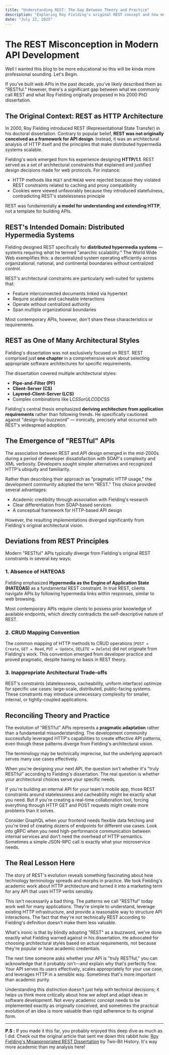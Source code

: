 ```yaml
---
title: "Understanding REST: The Gap Between Theory and Practice"
description: "Exploring Roy Fielding's original REST concept and how modern APIs diverged from its principles"
date: "July 22, 2025"
---
```


# The REST Misconception in Modern API Development

Well I wanted this blog to be more educational so this will be kinda more professional sounding. Let's Begin.


If you've built web APIs in the past decade, you've likely described them as "RESTful." However, there's a significant gap between what we commonly call REST and what Roy Fielding originally proposed in his 2000 PhD dissertation.

## The Original Context: REST as HTTP Architecture

In 2000, Roy Fielding introduced REST (Representational State Transfer) in his doctoral dissertation. Contrary to popular belief, **REST was not originally conceived as a framework for API design**. Instead, it was an architectural analysis of HTTP itself and the principles that make distributed hypermedia systems scalable.

Fielding's work emerged from his experience designing **HTTP/1.1**. REST served as a set of architectural constraints that explained and justified design decisions made for web protocols. For instance:

- HTTP methods like `MGET` and `MHEAD` were rejected because they violated REST constraints related to caching and proxy compatibility
- Cookies were viewed unfavorably because they introduced statefulness, contradicting REST's statelessness principle

REST was fundamentally **a model for understanding and extending HTTP**, not a template for building APIs.

## REST's Intended Domain: Distributed Hypermedia Systems

Fielding designed REST specifically for **distributed hypermedia systems** — systems requiring what he termed "anarchic scalability." The World Wide Web exemplifies this: a decentralized system operating efficiently across organizational, national, and continental boundaries without centralized control.

REST's architectural constraints are particularly well-suited for systems that:
- Feature interconnected documents linked via hypertext
- Require scalable and cacheable interactions
- Operate without centralized authority
- Span multiple organizational boundaries

Most contemporary APIs, however, don't share these characteristics or requirements.

## REST as One of Many Architectural Styles

Fielding's dissertation was not exclusively focused on REST. REST comprised just **one chapter** in a comprehensive work about selecting appropriate software architectures for specific requirements.

The dissertation covered multiple architectural styles:
- **Pipe-and-Filter (PF)**
- **Client-Server (CS)**
- **Layered-Client-Server (LCS)**
- Complex combinations like LC$SS or ULCODC$SS

Fielding's central thesis emphasized **deriving architecture from application requirements** rather than following trends. He specifically cautioned against "design-by-buzzword" — ironically, precisely what occurred with REST's widespread adoption.

## The Emergence of "RESTful" APIs

The association between REST and API design emerged in the mid-2000s during a period of developer dissatisfaction with SOAP's complexity and XML verbosity. Developers sought simpler alternatives and recognized HTTP's ubiquity and familiarity.

Rather than describing their approach as "pragmatic HTTP usage," the development community adopted the term "REST." This choice provided several advantages:
- Academic credibility through association with Fielding's research
- Clear differentiation from SOAP-based services
- A conceptual framework for HTTP-based API design

However, the resulting implementations diverged significantly from Fielding's original architectural vision.

## Deviations from REST Principles

Modern "RESTful" APIs typically diverge from Fielding's original REST constraints in several key ways:

### 1. Absence of HATEOAS

Fielding emphasized **Hypermedia as the Engine of Application State (HATEOAS)** as a fundamental REST constraint. In true REST, clients navigate APIs by following hypermedia links within responses, similar to web browsing.

Most contemporary APIs require clients to possess prior knowledge of available endpoints, which directly contradicts the self-descriptive nature of REST.

### 2. CRUD Mapping Convention

The common mapping of HTTP methods to CRUD operations (`POST = Create`, `GET = Read`, `PUT = Update`, `DELETE = Delete`) did not originate from Fielding's work. This convention emerged from developer practice and proved pragmatic, despite having no basis in REST theory.

### 3. Inappropriate Architectural Trade-offs

REST's constraints (statelessness, cacheability, uniform interface) optimize for specific use cases: large-scale, distributed, public-facing systems. These constraints may introduce unnecessary complexity for smaller, internal, or tightly-coupled applications.

## Reconciling Theory and Practice

The evolution of "RESTful" APIs represents a **pragmatic adaptation** rather than a fundamental misunderstanding. The development community successfully leveraged HTTP's capabilities to create effective API patterns, even though these patterns diverge from Fielding's architectural vision.


The terminology may be technically imprecise, but the underlying approach serves many use cases effectively.


When you're designing your next API, the question isn't whether it's "truly RESTful" according to Fielding's dissertation. The real question is whether your architectural choices serve your specific needs.

If you're building an internal API for your team's mobile app, those REST constraints around statelessness and cacheability might be exactly what you need. But if you're creating a real-time collaboration tool, forcing everything through HTTP GET and POST requests might create more problems than it solves.

Consider GraphQL when your frontend needs flexible data fetching and you're tired of creating dozens of endpoints for different use cases. Look into gRPC when you need high-performance communication between internal services and don't need the overhead of HTTP semantics. Sometimes a simple JSON-RPC call is exactly what your microservice needs.


## The Real Lesson Here

The story of REST's evolution reveals something fascinating about how technology terminology spreads and morphs in practice. We took Fielding's academic work about HTTP architecture and turned it into a marketing term for any API that uses HTTP verbs sensibly. 

This isn't necessarily a bad thing. The patterns we call "RESTful" today work well for many applications. They're simple to understand, leverage existing HTTP infrastructure, and provide a reasonable way to structure API interactions. The fact that they're not technically REST according to Fielding's definition doesn't make them less valuable.

What's ironic is that by blindly adopting "REST" as a buzzword, we've done exactly what Fielding warned against in his dissertation. He advocated for choosing architectural styles based on actual requirements, not because they're popular or have academic credentials.

The next time someone asks whether your API is "truly RESTful," you can acknowledge that it probably isn't—and explain why that's perfectly fine. Your API serves its users effectively, scales appropriately for your use case, and leverages HTTP in a sensible way. Sometimes that's more important than academic purity.

Understanding this distinction doesn't just help with technical decisions; it helps us think more critically about how we adopt and adapt ideas in software development. Not every academic concept needs to be implemented exactly as originally conceived, and sometimes the practical evolution of an idea is more valuable than rigid adherence to its original form.

---

**P.S :** If you made it this far, you probably enjoyed this deep dive as much as I did. Check out the original article that sent me down this rabbit hole: [Roy Fielding's Misappropriated REST Dissertation](https://twobithistory.org/2020/06/28/rest.html) by Two-Bit History. It's way more academic than my analysis here!